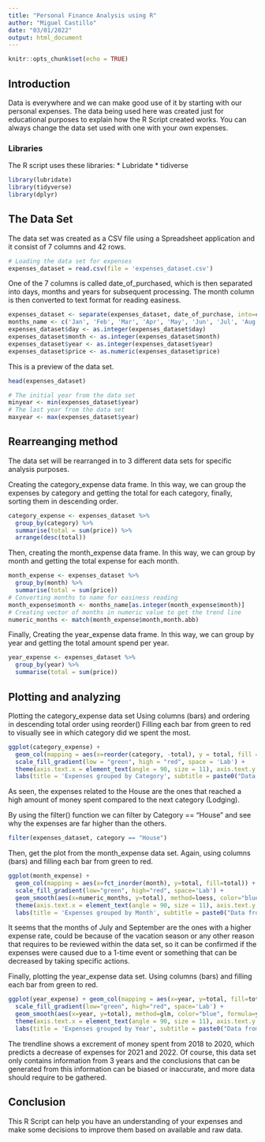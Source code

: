```yaml
---
title: "Personal Finance Analysis using R"
author: "Miguel Castillo"
date: "03/01/2022"
output: html_document
---
```


```r
knitr::opts_chunk$set(echo = TRUE)
```

## Introduction

Data is everywhere and we can make good use of it by starting with our personal expenses.
The data being used here was created just for educational purposes to explain how the R Script created works.
You can always change the data set used with one with your own expenses.

### Libraries

The R script uses these libraries:
* Lubridate
* tidiverse

```r
library(lubridate)
library(tidyverse)
library(dplyr)
```

## The Data Set

The data set was created as a CSV file using a Spreadsheet application and it consist of 7 columns and 42 rows.

```r
# Loading the data set for expenses
expenses_dataset = read.csv(file = 'expenses_dataset.csv')
```

One of the 7 columns is called date_of_purchased, which is then separated into days, months and years for subsequent processing.
The month column is then converted to text format for reading easiness.


```r
expenses_dataset <- separate(expenses_dataset, date_of_purchase, into=c('day','month','year'),sep='/')
months_name <- c('Jan', 'Feb', 'Mar', 'Apr', 'May', 'Jun', 'Jul', 'Aug', 'Sep', 'Oct', 'Nov', 'Dec')
expenses_dataset$day <- as.integer(expenses_dataset$day)
expenses_dataset$month <- as.integer(expenses_dataset$month)
expenses_dataset$year <- as.integer(expenses_dataset$year)
expenses_dataset$price <- as.numeric(expenses_dataset$price)
```

This is a preview of the data set.

```r
head(expenses_dataset)
```

```r
# The initial year from the data set
minyear <- min(expenses_dataset$year)
# The last year from the data set
maxyear <- max(expenses_dataset$year)
```

## Rearreanging method

The data set will be rearranged in to 3 different data sets for specific analysis purposes.

Creating the category_expense data frame.
In this way, we can group the expenses by category and getting the total for each category, finally, sorting them in descending order.

```r
category_expense <- expenses_dataset %>%
  group_by(category) %>%
  summarise(total = sum(price)) %>%
  arrange(desc(total))
```

Then, creating the month_expense data frame.
In this way, we can group by month and getting the total expense for each month.

```r
month_expense <- expenses_dataset %>%
  group_by(month) %>%
  summarise(total = sum(price))
# Converting months to name for easiness reading
month_expense$month <- months_name[as.integer(month_expense$month)]
# Creating vector of months in numeric value to get the trend line
numeric_months <- match(month_expense$month,month.abb)
```

Finally, Creating the year_expense data frame.
In this way, we can group by year and getting the total amount spend per year.
```r
year_expense <- expenses_dataset %>%
  group_by(year) %>%
  summarise(total = sum(price))
```

## Plotting and analyzing


Plotting the category_expense data set
Using columns (bars) and ordering in descending total order using reorder()
Filling each bar from green to red to visually see in which category did we spent the most.

```r
ggplot(category_expense) + 
  geom_col(mapping = aes(x=reorder(category, -total), y = total, fill = total)) + 
  scale_fill_gradient(low = "green", high = "red", space = 'Lab') + 
  theme(axis.text.x = element_text(angle = 90, size = 11), axis.text.y = element_text(angle = 90, size = 11), axis.title.x = element_text(size = 15), axis.title.y = element_text(size = 15)) +
  labs(title = 'Expenses grouped by Category', subtitle = paste0("Data from: ", minyear, " to: ", maxyear), x = "Categories", y = 'Total (MXN)')
```
As seen, the expenses related to the House are the ones that reached a high amount of money spent compared to the next category (Lodging).

By using the filter() function we can filter by Category == "House" and see why the expenses are far higher than the others.

```r
filter(expenses_dataset, category == "House")
```

Then, get the plot from the month_expense data set.
Again, using columns (bars) and filling each bar from green to red.

```r
ggplot(month_expense) + 
  geom_col(mapping = aes(x=fct_inorder(month), y=total, fill=total)) + 
  scale_fill_gradient(low="green", high="red", space='Lab') + 
  geom_smooth(aes(x=numeric_months, y=total), method=loess, color="blue", formula=y ~ x, se=FALSE ,linetype = "dashed") + 
  theme(axis.text.x = element_text(angle = 90, size = 11), axis.text.y = element_text(angle = 90, size = 11), axis.title.x = element_text(size = 15), axis.title.y = element_text(size = 15)) +
  labs(title = 'Expenses grouped by Month', subtitle = paste0("Data from: ", minyear, " to: ", maxyear, " with trend line using y=x and using the loesses method"), x = "Month", y = 'Total (MXN)')
```

It seems that the months of July and September are the ones with a higher expense rate, could be because of the vacation season or any other reason that requires to be reviewed within the data set, so it can be confirmed if the expenses were caused due to a 1-time event or something that can be decreased by taking specific actions.

Finally, plotting the year_expense data set.
Using columns (bars) and filling each bar from green to red.

```r
ggplot(year_expense) + geom_col(mapping = aes(x=year, y=total, fill=total)) + 
  scale_fill_gradient(low="green", high="red", space='Lab') + 
  geom_smooth(aes(x=year, y=total), method=glm, color="blue", formula=y ~ x, se=FALSE, linetype = "dashed") + 
  theme(axis.text.x = element_text(angle = 90, size = 11), axis.text.y = element_text(angle = 90, size = 11), axis.title.x = element_text(size = 15), axis.title.y = element_text(size = 15)) +
  labs(title = 'Expenses grouped by Year', subtitle = paste0("Data from: ", minyear, " to: ", maxyear, " with trend line using y=x and using the Generalized linear model"), x = "Year", y = 'Total (MXN)')
```
The trendline shows a excrement of money spent from 2018 to 2020, which predicts a decrease of expenses for 2021 and 2022.
Of course, this data set only contains information from 3 years and the conclusions that can be generated from this information can be biased or inaccurate, and more data should require to be gathered.

## Conclusion

This R Script can help you have an understanding of your expenses and make some decisions to improve them based on available and raw data.



